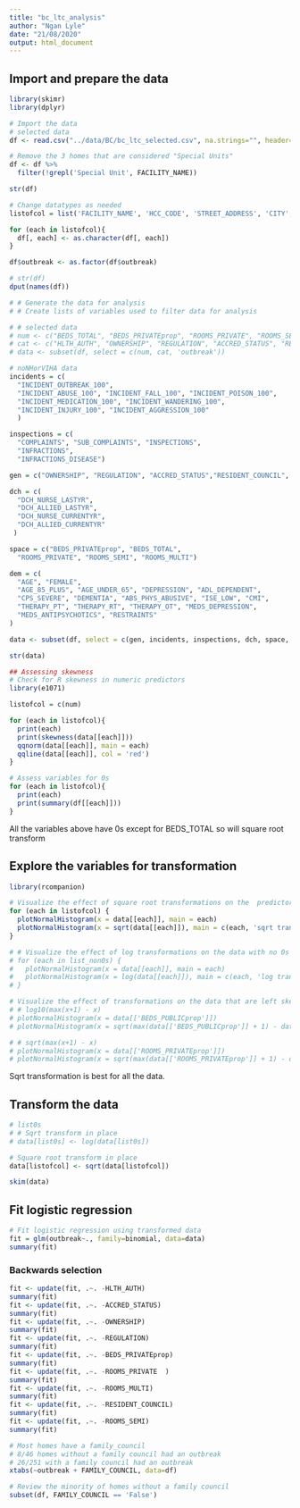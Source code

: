 ```yaml
---
title: "bc_ltc_analysis"
author: "Ngan Lyle"
date: "21/08/2020"
output: html_document
---
```


## Import and prepare the data
```r
library(skimr)
library(dplyr)

# Import the data
# selected data
df <- read.csv("../data/BC/bc_ltc_selected.csv", na.strings="", header=TRUE)

# Remove the 3 homes that are considered "Special Units"
df <- df %>%
  filter(!grepl('Special Unit', FACILITY_NAME))

str(df)
```

```r
# Change datatypes as needed
listofcol = list('FACILITY_NAME', 'HCC_CODE', 'STREET_ADDRESS', 'CITY', 'POSTAL')

for (each in listofcol){
  df[, each] <- as.character(df[, each])
}

df$outbreak <- as.factor(df$outbreak)

# str(df)
dput(names(df))
```

```r
# # Generate the data for analysis
# # Create lists of variables used to filter data for analysis

# # selected data
# num <- c("BEDS_TOTAL", "BEDS_PRIVATEprop", "ROOMS_PRIVATE", "ROOMS_SEMI", "ROOMS_MULTI")
# cat <- c("HLTH_AUTH", "OWNERSHIP", "REGULATION", "ACCRED_STATUS", "RESIDENT_COUNCIL", "FAMILY_COUNCIL")
# data <- subset(df, select = c(num, cat, 'outbreak'))

# noNHorVIHA data
incidents = c(
  "INCIDENT_OUTBREAK_100",
  "INCIDENT_ABUSE_100", "INCIDENT_FALL_100", "INCIDENT_POISON_100",
  "INCIDENT_MEDICATION_100", "INCIDENT_WANDERING_100",
  "INCIDENT_INJURY_100", "INCIDENT_AGGRESSION_100"
  )

inspections = c(
  "COMPLAINTS", "SUB_COMPLAINTS", "INSPECTIONS",
  "INFRACTIONS",
  "INFRACTIONS_DISEASE")

gen = c("OWNERSHIP", "REGULATION", "ACCRED_STATUS","RESIDENT_COUNCIL", "FAMILY_COUNCIL")

dch = c(
  "DCH_NURSE_LASTYR",
  "DCH_ALLIED_LASTYR",
  "DCH_NURSE_CURRENTYR",
  "DCH_ALLIED_CURRENTYR"
 )

space = c("BEDS_PRIVATEprop", "BEDS_TOTAL",
  "ROOMS_PRIVATE", "ROOMS_SEMI", "ROOMS_MULTI")

dem = c(
  "AGE", "FEMALE",
  "AGE_85_PLUS", "AGE_UNDER_65", "DEPRESSION", "ADL_DEPENDENT",
  "CPS_SEVERE", "DEMENTIA", "ABS_PHYS_ABUSIVE", "ISE_LOW", "CMI",
  "THERAPY_PT", "THERAPY_RT", "THERAPY_OT", "MEDS_DEPRESSION",
  "MEDS_ANTIPSYCHOTICS", "RESTRAINTS"
)

data <- subset(df, select = c(gen, incidents, inspections, dch, space, 'outbreak'))

str(data)

```



```r
## Assessing skewness
# Check for R skewness in numeric predictors
library(e1071)

listofcol = c(num)

for (each in listofcol){
  print(each)
  print(skewness(data[[each]]))
  qqnorm(data[[each]], main = each)
  qqline(data[[each]], col = 'red')
}

```

```r
# Assess variables for 0s
for (each in listofcol){
  print(each)
  print(summary(df[[each]]))
}

```

All the variables above have 0s except for BEDS_TOTAL so will square root transform

## Explore the variables for transformation
```r
library(rcompanion)

# Visualize the effect of square root transformations on the  predictors
for (each in listofcol) {  
  plotNormalHistogram(x = data[[each]], main = each)
  plotNormalHistogram(x = sqrt(data[[each]]), main = c(each, 'sqrt trans'))
}

# # Visualize the effect of log transformations on the data with no 0s that are right skewed
# for (each in list_non0s) {  
#   plotNormalHistogram(x = data[[each]], main = each)
#   plotNormalHistogram(x = log(data[[each]]), main = c(each, 'log trans'))
# }

# Visualize the effect of transformations on the data that are left skewed
# # log10(max(x+1) - x)
# plotNormalHistogram(x = data[['BEDS_PUBLICprop']])
# plotNormalHistogram(x = sqrt(max(data[['BEDS_PUBLICprop']] + 1) - data[['BEDS_PUBLICprop']]))

# # sqrt(max(x+1) - x)
# plotNormalHistogram(x = data[['ROOMS_PRIVATEprop']])
# plotNormalHistogram(x = sqrt(max(data[['ROOMS_PRIVATEprop']] + 1) - data[['ROOMS_PRIVATEprop']]))

```
Sqrt transformation is best for all the data.

## Transform the data
```r
# list0s
# # Sqrt transform in place
# data[list0s] <- log(data[list0s])

# Square root transform in place
data[listofcol] <- sqrt(data[listofcol])

skim(data)
```

## Fit logistic regression
```r
# Fit logistic regression using transformed data
fit = glm(outbreak~., family=binomial, data=data)
summary(fit)
```

### Backwards selection
```r
fit <- update(fit, .~. -HLTH_AUTH)
summary(fit)
fit <- update(fit, .~. -ACCRED_STATUS)
summary(fit)
fit <- update(fit, .~. -OWNERSHIP)
summary(fit)
fit <- update(fit, .~. -REGULATION)
summary(fit)
fit <- update(fit, .~. -BEDS_PRIVATEprop)
summary(fit)
fit <- update(fit, .~. -ROOMS_PRIVATE  )
summary(fit)
fit <- update(fit, .~. -ROOMS_MULTI)
summary(fit)
fit <- update(fit, .~. -RESIDENT_COUNCIL)
summary(fit)
fit <- update(fit, .~. -ROOMS_SEMI)
summary(fit)

```

```r
# Most homes have a family_council
# 8/46 homes without a family council had an outbreak
# 26/251 with a family council had an outbreak
xtabs(~outbreak + FAMILY_COUNCIL, data=df)

# Review the minority of homes without a family council
subset(df, FAMILY_COUNCIL == 'False')
```

```r

```

```r

```
